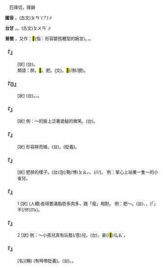 
=={{ruby|胖|ㄆㄤˋ}}==

　匹降切，降韻

'''國音''' {{ruby|(語)|ㄆㄤˋ}}。(古文)<rt>ㄆㄢˊ</rt>{{ruby|。|ㄆㄤ}}(？)∥

'''台甘''' {{ruby|(語)|ㄆㄤ˪}}。{{ruby|(文)|ㄆㄨㄢ˪}}。(古文)<rt>ㄆㄨㄢˊ</rt>∥

'''普閩''' {{ruby|(文)|ㄆㄤ˪}}，又作：<mark>&#xf91ca;</mark>(指：形容嬰孩體型的婉言)。{{ruby|(白)|ㄆㆲ˪}}，{{ruby|膨|ㄆㆲ˪}}{{ruby|脹|ㄉㄧㆲ˪/ㄉㄧㆫ˪}}。

    

==='''『{{ruby|胖|ㄆㄤˋ}}{{ruby|不|ㄅㄨˋ}}{{ruby|倫|ㄌㄨㄣˊ}}{{ruby|墩|ㄉㄨㄣ}}』'''===
: [狀] (台){{ruby|形|ㄏㄧㄥˊ}}{{ruby|容|ㄧㆲˊ}}{{ruby|人|ㄌㄤˊ}}{{ruby|生|ㄒㆪ/ㄙㆥ}}{{ruby|做|ㄗㄨㆤ˪/ㄗㄜ˪}}{{ruby|肥|ㄅㄨㄧˊ}}{{ruby|肥|ㄅㄨㄧˊ}}{{ruby|戇|ㆣㆲ˫}}{{ruby|戇|ㆣㆲ˫}}。
:類語：胖。<mark>&#xf91ca;</mark>。肥。{{ruby|腯|ㄊㄨˊ}}(文)。<mark>&#xf91ca;</mark>(/胖/膀)。
:
    

==='''『{{ruby|胖|ㄆㄤˋ}}{{ruby|胖|ㄆㄤˋ}}({{ruby|兒|ㄦ}}){{ruby|的|ㄉㄜ}}』'''===
: [狀] (台){{ruby|肥|ㄅㄨㄧˊ}}{{ruby|肥|ㄅㄨㄧˊ}}。{{ruby|福|ㄏㆦㆶ}}{{ruby|相|ㄒㄧㄤ˪/ㄒㄧㆲ˪}}。{{ruby|發|ㄏㄨㄚㆵ}}{{ruby|福|ㄏㆦㆶ}}。
    

==='''『{{ruby|胖|ㄆㄤˋ}}{{ruby|嘟|ㄉㄨ}}{{ruby|嘟|ㄉㄨ}}』'''===
: [狀] 例：～的臉上泛著詭秘的微笑。(台){{ruby|一|ㄐㄧㆵ ͘}}{{ruby|個|ㆤˊ}}{{ruby|圓|ㆪˊ}}{{ruby|鼓|ㄍㆦˋ}}{{ruby|圓|ㆪˊ}}{{ruby|鼓|ㄍㆦˋ}}{{ruby|丌|ㆤ}}{{ruby|面|ㆠㄧㄣ˫}}{{ruby|笑|ㄑㄧㄜ˪}}{{ruby|著|ㄉㄧㄜㆷ ͘}}{{ruby|親|ㄑㄧㄣ}}{{ruby|像|ㄑㄧㆫ˫/ㄑㄧㆧ˫}}{{ruby|真|ㄐㄧㄣ}}{{ruby|微|ㆠㄧˊ/ㆠㄧ}}{{ruby|妙|ㆠㄧㄠ˫}}。
    

==='''『{{ruby|胖|ㄆㄤˋ}}{{ruby|墩|ㄉㄨㄣ}}{{ruby|墩|ㄉㄨㄣ}}』'''===
: [狀] 形容胖而矮。(台){{ruby|矮|ㄨㆤˋ/ㆤˋ}}{{ruby|頓|ㄉㆭ˪}}{{ruby|矮|ㄨㆤˋ/ㆤˋ}}{{ruby|頓|ㄉㆭ˪}}。{{ruby|矮|ㄨㆤˋ/ㆤˋ}}{{ruby|古|ㄍㆦˋ}}{{ruby|董|ㄉㆲˋ}}(貶義)。
    

==='''『{{ruby|胖|ㄆㄤˋ}}{{ruby|乎|ㄏㄨ}}{{ruby|乎|ㄏㄨ}}』'''===
: [狀] 肥胖的樣子。(台){{ruby|肥|ㄅㄨㄧˊ}}泡(/鞄/博)<rt>ㄆㄠㆷ</rt>。{{ruby|泡|ㄆㄠㆷ}}(/{{ruby|鞄|ㄆㄠㆷ}}/{{ruby|博|ㄆㄠㆷ}}/{{ruby|<mark>&#xf91ca;</mark>|ㄆㄤ˪/ㄆㆲ˪}}){{ruby|皮|ㄆㄨㆤˊ/ㄆㆤˊ}}。 例：掌心上站著一隻～的小雀兒。
    

==='''『{{ruby|胖|ㄆㄤˋ}}』'''===
:1  [狀] (人體)長得豐滿脂肪多肉多，跟「瘦」相對。 例：肥～。(台){{ruby|胖|ㄆㄤ˪}}、{{ruby|肥|ㄅㄨㄧˊ}}{{ruby|胖|ㄆㄤ˪}}，({{ruby|單|ㄉㄢ}}{{ruby|講|ㄍㆲˋ}}「{{ruby|肥|ㄅㄨㄧˊ}}」不(/伓)<rt>ㆬ˫</rt>{{ruby|好|ㄏㄜˋ}}{{ruby|聽|ㄊㄧㆩ}})。
    

==='''『{{ruby|胖|ㄆㄤˋ}}』'''===
:2  [狀] 例：～小孩兒真有玩藝(/意)兒。(台){{ruby|阿|ㄚˋ}}{{ruby|肥|ㄅㄨㄧˊ}}{{ruby|<mark>&#xffb51;</mark>|ㆣㄧㄣˋ}}{{ruby|仔|ㄚ}}{{ruby|可|ㄎㄜˋ}}{{ruby|→|ㄍㄨㆷ ͘}}{{ruby|真|ㄐㄧㄣ}}{{ruby|有|ㄨ˫}}{{ruby|心|ㄒㄧㆬ}}{{ruby|事|ㄙㄨ˫}}，豪(/<mark>&#xffa55;</mark>)<rt>ㆣㄠˊ</rt>{{ruby|格|ㄍㄧㆤㆶ}}{{ruby|心|ㄒㄧㆬ}}{{ruby|事|ㄙㄨ˫}}。
    

==='''『{{ruby|胖|ㄆㄤˋ}}{{ruby|子|·ㄗˇ}}』'''===
: [名](稱) (有時帶貶義)。(台){{ruby|阿|ㄚ}}{{ruby|肥|ㄅㄨㄧˊ}}{{ruby|丌|ㆤ}}。{{ruby|大|ㄉㄨㄚ˫}}{{ruby|肥|ㄅㄨㄧˊ}}{{ruby|丌|ㆤ}}。
    
